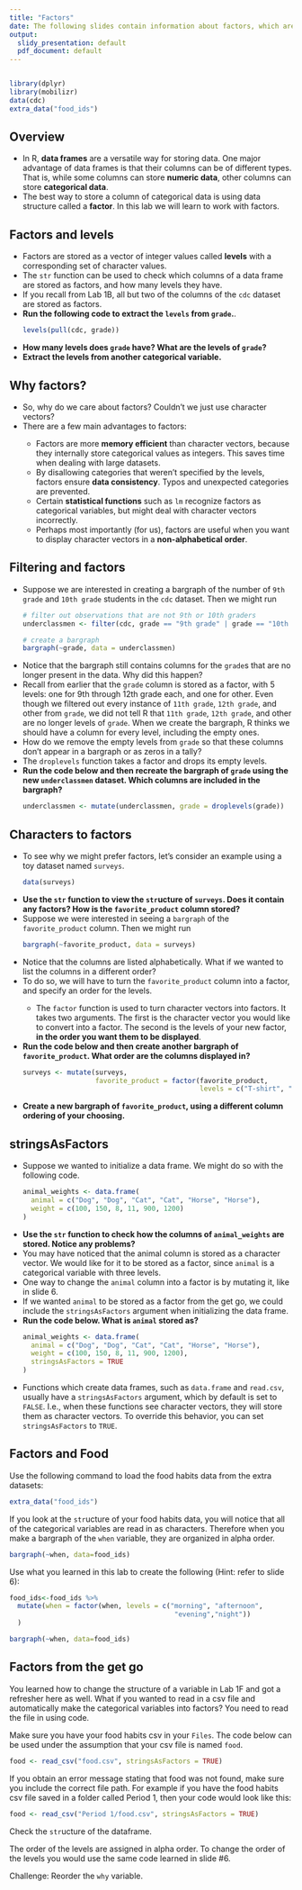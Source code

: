 ```yaml
---
title: "Factors"
date: The following slides contain information about factors, which are special types of vectors that store categorical data.
output:
  slidy_presentation: default
  pdf_document: default
---
```


```r
```


```r
library(dplyr)
library(mobilizr)
data(cdc)
extra_data("food_ids")
```

## Overview

<ul>

<li>In R, **data frames** are a versatile way for storing data. One major advantage of data frames is that their columns can be of different types. That is, while some columns can store **numeric data**, other columns can store **categorical data**.</li>

<li>The best way to store a column of categorical data is using data structure called a **factor**. In this lab we will learn to work with factors.</li>

</ul>

## Factors and levels

<ul>

<li>Factors are stored as a vector of integer values called **levels** with a corresponding set of character values.</li>

<li>The `str` function can be used to check which columns of a data frame are stored as factors, and how many levels they have.</li>

<li> If you recall from Lab 1B, all but two of the columns of the `cdc` dataset are stored as factors.</li>

<li>**Run the following code to extract the `levels` from `grade`.**.</li>

```r
levels(pull(cdc, grade))
```

<li>**How many levels does `grade` have? What are the levels of `grade`?**</li>

<li>**Extract the levels from another categorical variable.**</li>

</ul>

## Why factors?

<ul>

<li>So, why do we care about factors? Couldn't we just use character vectors?</li>

<li>There are a few main advantages to factors:</li>

  <ul>
  
  <li>Factors are more **memory efficient** than character vectors, because they internally store categorical values as integers. This saves time when dealing with large datasets.</li>
  
  <li>By disallowing categories that weren't specified by the levels, factors ensure **data consistency**. Typos and unexpected categories are prevented.</li>
  
  <li>Certain **statistical functions** such as `lm` recognize factors as categorical variables, but might deal with character vectors incorrectly.</li>
  
  <li>Perhaps most importantly (for us), factors are useful when you want to display character vectors in a **non-alphabetical order**.</li>
  
  </ul>

</ul>

## Filtering and factors

<ul>

<li>Suppose we are interested in creating a bargraph of the number of `9th grade` and `10th grade` students in the `cdc` dataset. Then we might run</li>

```r
# filter out observations that are not 9th or 10th graders
underclassmen <- filter(cdc, grade == "9th grade" | grade == "10th grade")
```

```r
# create a bargraph
bargraph(~grade, data = underclassmen)
```

<li>Notice that the bargraph still contains columns for the `grade`s that are no longer present in the data. Why did this happen?</li>

<li>Recall from earlier that the `grade` column is stored as a factor, with 5 levels: one for 9th through 12th grade each, and one for other. Even though we filtered out every instance of `11th grade`, `12th grade`, and other from `grade`, we did not tell R that `11th grade`, `12th grade`, and other are no longer levels of `grade`. When we create the bargraph, R thinks we should have a column for every level, including the empty ones.</li>

<li>How do we remove the empty levels from `grade` so that these columns don't appear in a bargraph or as zeros in a tally?</li>

<li>The `droplevels` function takes a factor and drops its empty levels.</li>

<li>**Run the code below and then recreate the bargraph of `grade` using the new `underclassmen` dataset. Which columns are included in the bargraph?**</li>

```r
underclassmen <- mutate(underclassmen, grade = droplevels(grade))
```

</ul>

## Characters to factors

<ul>

<li>To see why we might prefer factors, let's consider an example using a toy dataset named `surveys`.</li>

```r
data(surveys)
```


<li>**Use the `str` function to view the `str`ucture of `surveys`. Does it contain any factors? How is the `favorite_product` column stored?**</li>

<li>Suppose we were interested in seeing a `bargraph` of the `favorite_product` column. Then we might run</li>

```r
bargraph(~favorite_product, data = surveys)
```

<li>Notice that the columns are listed alphabetically. What if we wanted to list the columns in a different order?</li>

<li>To do so, we will have to turn the `favorite_product` column into a factor, and specify an order for the levels.</li>

  <ul>
  
  <li>The `factor` function is used to turn character vectors into factors. It takes two arguments. The first is the character vector you would like to convert into a factor. The second is the levels of your new factor, **in the order you want them to be displayed**.</li>
  
  </ul>
  
<li>**Run the code below and then create another bargraph of `favorite_product`. What order are the columns displayed in?**</li>

```r
surveys <- mutate(surveys, 
                  favorite_product = factor(favorite_product,
                                            levels = c("T-shirt", "Sweater", "Hoodie", "Cardigan", "Button-up", "Blouse")))
```

<li>**Create a new bargraph of `favorite_product`, using a different column ordering of your choosing.**</li>

</ul>

## stringsAsFactors

<ul>

<li>Suppose we wanted to initialize a data frame. We might do so with the following code.</li>

```r
animal_weights <- data.frame(
  animal = c("Dog", "Dog", "Cat", "Cat", "Horse", "Horse"),
  weight = c(100, 150, 8, 11, 900, 1200)
)
```

<li>**Use the `str` function to check how the columns of `animal_weights` are stored. Notice any problems?**</li>

<li>You may have noticed that the animal column is stored as a character vector. We would like for it to be stored as a factor, since `animal` is a categorical variable with three levels.</li>

<li>One way to change the `animal` column into a factor is by mutating it, like in slide 6.</li>

<li>If we wanted `animal` to be stored as a factor from the get go, we could include the `stringsAsFactors` argument when initializing the data frame.</li>

<li>**Run the code below. What is `animal` stored as?**</li>

```r
animal_weights <- data.frame(
  animal = c("Dog", "Dog", "Cat", "Cat", "Horse", "Horse"),
  weight = c(100, 150, 8, 11, 900, 1200),
  stringsAsFactors = TRUE
)
```

<li>Functions which create data frames, such as `data.frame` and `read.csv`, usually have a `stringsAsFactors` argument, which by default is set to `FALSE`. I.e., when these functions see character vectors, they will store them as character vectors. To override this behavior, you can set `stringsAsFactors` to `TRUE`.</li>

</ul>

## Factors and Food

Use the following command to load the food habits data from the extra datasets:

```r
extra_data("food_ids")
```

If you look at the `str`ucture of your food habits data, you will notice that all of the categorical variables are read in as characters. Therefore when you make a bargraph of the `when` variable, they are organized in alpha order.

```r
bargraph(~when, data=food_ids)
```

Use what you learned in this lab to create the following (Hint: refer to slide 6):

```r
food_ids<-food_ids %>% 
  mutate(when = factor(when, levels = c("morning", "afternoon",
                                         "evening","night"))
  )
```


```r
bargraph(~when, data=food_ids)
```

## Factors from the get go

You learned how to change the structure of a variable in Lab 1F and got a refresher here as well. What if you wanted to read in a csv file and automatically make the categorical variables into factors? You need to read the file in using code.

Make sure you have your food habits csv in your `Files`. The code below can be used under the assumption that your csv file is named `food`.

```r
food <- read_csv("food.csv", stringsAsFactors = TRUE)
```

If you obtain an error message stating that food was not found, make sure you include the correct file path. For example if you have the food habits csv file saved in a folder called Period 1, then your code would look like this:

```r
food <- read_csv("Period 1/food.csv", stringsAsFactors = TRUE)
```


Check the `str`ucture of the dataframe.

The order of the levels are assigned in alpha order. To change the order of the levels you would use the same code learned in slide #6.

Challenge: Reorder the `why` variable.
